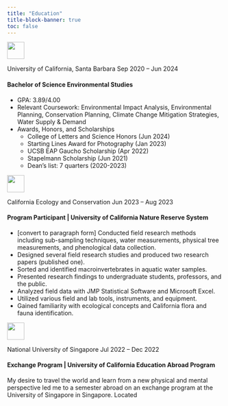 ```yaml
---
title: "Education"
title-block-banner: true
toc: false
---
```

::: {.d-inline-flex style="align-items:baseline"}
::: {.logo}
![](logos/UCSBlogo.png){fig-alt="University of California Santa Barbara Logo" height="40"}
:::

[University of California, Santa Barbara]{.h2} [Sep 2020 -- Jun 2024]{.programdate}
:::


#### Bachelor of Science Environmental Studies

-   GPA: 3.89/4.00
-   Relevant Coursework: Environmental Impact Analysis, Environmental Planning, Conservation Planning, Climate Change Mitigation Strategies, Water Supply & Demand
-   Awards, Honors, and Scholarships
    -   College of Letters and Science Honors (Jun 2024)
    -   Starting Lines Award for Photography (Jan 2023)
    -   UCSB EAP Gaucho Scholarship (Apr 2022)
    -   Stapelmann Scholarship (Jun 2021)
    -   Dean's list: 7 quarters (2020-2023)

::: {.d-inline-flex style="align-items:baseline"}
::: {.logo}
![](logos/ceclogo.png){fig-alt="California Ecology and Conservation Logo" height="40"}
:::
[California Ecology and Conservation]{.h2} [Jun 2023 -- Aug 2023]{.programdate}
:::

#### Program Participant \| University of California Nature Reserve System

-   \[convert to paragraph form\] Conducted field research methods including sub-sampling techniques, water measurements, physical tree measurements, and phenological data collection.
-   Designed several field research studies and produced two research papers (published one).
-   Sorted and identified macroinvertebrates in aquatic water samples.
-   Presented research findings to undergraduate students, professors, and the public.
-   Analyzed field data with JMP Statistical Software and Microsoft Excel.
-   Utilized various field and lab tools, instruments, and equipment.
-   Gained familiarity with ecological concepts and California flora and fauna identification.

::: {.d-inline-flex style="align-items:baseline"}
::: {.logo}
![](logos/nuslogo.png){fig-alt="National University of Singapore Logo" height="40"}
:::
[National University of Singapore]{.h2} [Jul 2022 -- Dec 2022]{.programdate}
:::

#### Exchange Program \| University of California Education Abroad Program


My desire to travel the world and learn from a new physical and mental perspective led me to a semester abroad on an exchange program at the University of Singapore in Singapore. Located
